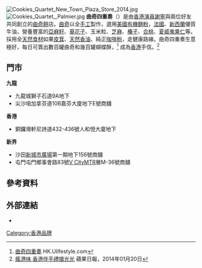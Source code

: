 {{Peacock |time=2020-12-11}}
[[File:Cookies_Quartet_New_Town_Plaza_Store_2014.jpg|thumb]]
[[File:Cookies_Quartet,_Palmier.jpg|thumb]]
'''曲奇四重奏'''（{{lang-en|'''Cookies Quartet'''}}）是由[[香港演員|香港演員]][[謝寧_(香港演員)|謝寧]]與兩位好友共同創立的[[曲奇餅|曲奇餅]]店。[[曲奇|曲奇]]以全[[手工|手工]]製作，選用[[美國|美國]][[有機|有機]][[麵粉|麵粉]]，[[法國|法國]]、[[新西蘭|新西蘭]]優質牛油，營養豐富的[[亞麻籽|亞麻籽]]、[[葵花子|葵花子]]、玉米粒、[[芝麻|芝麻]]、[[榛子|榛子]]、[[合桃|合桃]]、[[夏威夷果仁|夏威夷果仁]]等。採用全[[天然食材|天然食材]]如果[[皮茸|皮茸]]、[[天然香油|天然香油]]、純正[[咖啡粉|咖啡粉]]，走健康路線。曲奇四重奏生意極好，每日可賣出數百罐曲奇和幾百罐蝴蝶酥，<ref>[http://hk.ulifestyle.com.hk/spot/detail.html?id=ABdGDVowBwNZEQNi 曲奇四重奏] {{webarchive|url=https://web.archive.org/web/20141219062842/http://hk.ulifestyle.com.hk/spot/detail.html?id=ABdGDVowBwNZEQNi |date=2014-12-19 }} HK.Ulifestyle.com</ref>
成為[[香港|香港]]手信。<ref>[http://www.appledaily.com.tw/appledaily/article/supplement/20140120/35589920/ 瘋港味 香港伴手禮搶光光] {{Wayback|url=http://www.appledaily.com.tw/appledaily/article/supplement/20140120/35589920/ |date=20141219060027 }} 蘋果日報，2014年01月20日</ref>

== 門市 ==
'''九龍'''
* 九龍城獅子石道9A地下
* 尖沙咀加拿芬道10B嘉芬大廈地下E號商舖

'''香港'''
* 銅鑼灣軒尼詩道432-436號人和悅大廈地下

'''新界'''
* 沙田[[新城市廣場|新城市廣場]]第一期地下156號商舖
* 屯門屯門鄉事會路83號[[V_City|V City]]MTR層M-36號商舖

== 參考資料 ==
<references />

== 外部連結 ==
* {{official|http://www.cookiesquartet.com/index.php}}


[[Category:香港品牌|Category:香港品牌]]